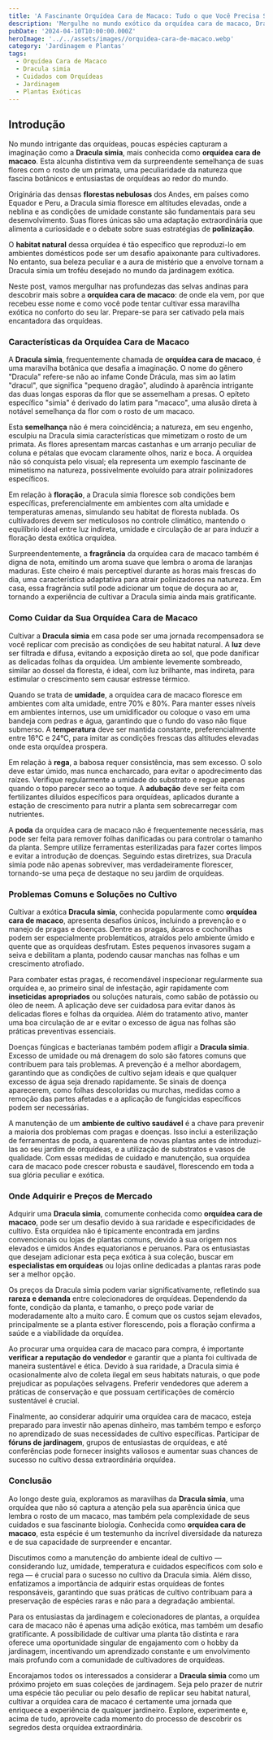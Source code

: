 ```yaml
---
title: 'A Fascinante Orquídea Cara de Macaco: Tudo o que Você Precisa Saber'
description: 'Mergulhe no mundo exótico da orquídea cara de macaco, Dracula simia, e descubra os segredos por trás de seu nome curioso e aparência única. Aprenda como cuidar dessa maravilha da natureza em seu próprio jardim.'
pubDate: '2024-04-10T10:00:00.000Z'
heroImage: '../../assets/images//orquidea-cara-de-macaco.webp'
category: 'Jardinagem e Plantas'
tags:
  - Orquídea Cara de Macaco
  - Dracula simia
  - Cuidados com Orquídeas
  - Jardinagem
  - Plantas Exóticas
---
```


## **Introdução**

No mundo intrigante das orquídeas, poucas espécies capturam a imaginação como a **Dracula simia**, mais conhecida como **orquídea cara de macaco**. Esta alcunha distintiva vem da surpreendente semelhança de suas flores com o rosto de um primata, uma peculiaridade da natureza que fascina botânicos e entusiastas de orquídeas ao redor do mundo.

Originária das densas **florestas nebulosas** dos Andes, em países como Equador e Peru, a Dracula simia floresce em altitudes elevadas, onde a neblina e as condições de umidade constante são fundamentais para seu desenvolvimento. Suas flores únicas são uma adaptação extraordinária que alimenta a curiosidade e o debate sobre suas estratégias de **polinização**.

O **habitat natural** dessa orquídea é tão específico que reproduzi-lo em ambientes domésticos pode ser um desafio apaixonante para cultivadores. No entanto, sua beleza peculiar e a aura de mistério que a envolve tornam a Dracula simia um troféu desejado no mundo da jardinagem exótica.

Neste post, vamos mergulhar nas profundezas das selvas andinas para descobrir mais sobre a **orquídea cara de macaco**: de onde ela vem, por que recebeu esse nome e como você pode tentar cultivar essa maravilha exótica no conforto do seu lar. Prepare-se para ser cativado pela mais encantadora das orquídeas.

### **Características da Orquídea Cara de Macaco**

A **Dracula simia**, frequentemente chamada de **orquídea cara de macaco**, é uma maravilha botânica que desafia a imaginação. O nome do gênero "Dracula" refere-se não ao infame Conde Drácula, mas sim ao latim "dracul", que significa "pequeno dragão", aludindo à aparência intrigante das duas longas esporas da flor que se assemelham a presas. O epíteto específico "simia" é derivado do latim para "macaco", uma alusão direta à notável semelhança da flor com o rosto de um macaco.

Esta **semelhança** não é mera coincidência; a natureza, em seu engenho, esculpiu na Dracula simia características que mimetizam o rosto de um primata. As flores apresentam marcas castanhas e um arranjo peculiar de coluna e pétalas que evocam claramente olhos, nariz e boca. A orquídea não só conquista pelo visual; ela representa um exemplo fascinante de mimetismo na natureza, possivelmente evoluído para atrair polinizadores específicos.

Em relação à **floração**, a Dracula simia floresce sob condições bem específicas, preferencialmente em ambientes com alta umidade e temperaturas amenas, simulando seu habitat de floresta nublada. Os cultivadores devem ser meticulosos no controle climático, mantendo o equilíbrio ideal entre luz indireta, umidade e circulação de ar para induzir a floração desta exótica orquídea.

Surpreendentemente, a **fragrância** da orquídea cara de macaco também é digna de nota, emitindo um aroma suave que lembra o aroma de laranjas maduras. Este cheiro é mais perceptível durante as horas mais frescas do dia, uma característica adaptativa para atrair polinizadores na natureza. Em casa, essa fragrância sutil pode adicionar um toque de doçura ao ar, tornando a experiência de cultivar a Dracula simia ainda mais gratificante.

### **Como Cuidar da Sua Orquídea Cara de Macaco**

Cultivar a **Dracula simia** em casa pode ser uma jornada recompensadora se você replicar com precisão as condições de seu habitat natural. A **luz** deve ser filtrada e difusa, evitando a exposição direta ao sol, que pode danificar as delicadas folhas da orquídea. Um ambiente levemente sombreado, similar ao dossel da floresta, é ideal, com luz brilhante, mas indireta, para estimular o crescimento sem causar estresse térmico.

Quando se trata de **umidade**, a orquídea cara de macaco floresce em ambientes com alta umidade, entre 70% e 80%. Para manter esses níveis em ambientes internos, use um umidificador ou coloque o vaso em uma bandeja com pedras e água, garantindo que o fundo do vaso não fique submerso. A **temperatura** deve ser mantida constante, preferencialmente entre 16°C e 24°C, para imitar as condições frescas das altitudes elevadas onde esta orquídea prospera.

Em relação à **rega**, a babosa requer consistência, mas sem excesso. O solo deve estar úmido, mas nunca encharcado, para evitar o apodrecimento das raízes. Verifique regularmente a umidade do substrato e regue apenas quando o topo parecer seco ao toque. A **adubação** deve ser feita com fertilizantes diluídos específicos para orquídeas, aplicados durante a estação de crescimento para nutrir a planta sem sobrecarregar com nutrientes.

A **poda** da orquídea cara de macaco não é frequentemente necessária, mas pode ser feita para remover folhas danificadas ou para controlar o tamanho da planta. Sempre utilize ferramentas esterilizadas para fazer cortes limpos e evitar a introdução de doenças. Seguindo estas diretrizes, sua Dracula simia pode não apenas sobreviver, mas verdadeiramente florescer, tornando-se uma peça de destaque no seu jardim de orquídeas.

### **Problemas Comuns e Soluções no Cultivo**

Cultivar a exótica **Dracula simia**, conhecida popularmente como **orquídea cara de macaco**, apresenta desafios únicos, incluindo a prevenção e o manejo de pragas e doenças. Dentre as pragas, ácaros e cochonilhas podem ser especialmente problemáticos, atraídos pelo ambiente úmido e quente que as orquídeas desfrutam. Estes pequenos invasores sugam a seiva e debilitam a planta, podendo causar manchas nas folhas e um crescimento atrofiado.

Para combater estas pragas, é recomendável inspecionar regularmente sua orquídea e, ao primeiro sinal de infestação, agir rapidamente com **inseticidas apropriados** ou soluções naturais, como sabão de potássio ou óleo de neem. A aplicação deve ser cuidadosa para evitar danos às delicadas flores e folhas da orquídea. Além do tratamento ativo, manter uma boa circulação de ar e evitar o excesso de água nas folhas são práticas preventivas essenciais.

Doenças fúngicas e bacterianas também podem afligir a **Dracula simia**. Excesso de umidade ou má drenagem do solo são fatores comuns que contribuem para tais problemas. A prevenção é a melhor abordagem, garantindo que as condições de cultivo sejam ideais e que qualquer excesso de água seja drenado rapidamente. Se sinais de doença aparecerem, como folhas descoloridas ou murchas, medidas como a remoção das partes afetadas e a aplicação de fungicidas específicos podem ser necessárias.

A manutenção de um **ambiente de cultivo saudável** é a chave para prevenir a maioria dos problemas com pragas e doenças. Isso inclui a esterilização de ferramentas de poda, a quarentena de novas plantas antes de introduzi-las ao seu jardim de orquídeas, e a utilização de substratos e vasos de qualidade. Com essas medidas de cuidado e manutenção, sua orquídea cara de macaco pode crescer robusta e saudável, florescendo em toda a sua glória peculiar e exótica.

### **Onde Adquirir e Preços de Mercado**

Adquirir uma **Dracula simia**, comumente conhecida como **orquídea cara de macaco**, pode ser um desafio devido à sua raridade e especificidades de cultivo. Esta orquídea não é tipicamente encontrada em jardins convencionais ou lojas de plantas comuns, devido à sua origem nos elevados e úmidos Andes equatorianos e peruanos. Para os entusiastas que desejam adicionar esta peça exótica à sua coleção, buscar em **especialistas em orquídeas** ou lojas online dedicadas a plantas raras pode ser a melhor opção.

Os preços da Dracula simia podem variar significativamente, refletindo sua **rareza e demanda** entre colecionadores de orquídeas. Dependendo da fonte, condição da planta, e tamanho, o preço pode variar de moderadamente alto a muito caro. É comum que os custos sejam elevados, principalmente se a planta estiver florescendo, pois a floração confirma a saúde e a viabilidade da orquídea.

Ao procurar uma orquídea cara de macaco para compra, é importante **verificar a reputação do vendedor** e garantir que a planta foi cultivada de maneira sustentável e ética. Devido à sua raridade, a Dracula simia é ocasionalmente alvo de coleta ilegal em seus habitats naturais, o que pode prejudicar as populações selvagens. Preferir vendedores que aderem a práticas de conservação e que possuam certificações de comércio sustentável é crucial.

Finalmente, ao considerar adquirir uma orquídea cara de macaco, esteja preparado para investir não apenas dinheiro, mas também tempo e esforço no aprendizado de suas necessidades de cultivo específicas. Participar de **fóruns de jardinagem**, grupos de entusiastas de orquídeas, e até conferências pode fornecer insights valiosos e aumentar suas chances de sucesso no cultivo dessa extraordinária orquídea.

### **Conclusão**

Ao longo deste guia, exploramos as maravilhas da **Dracula simia**, uma orquídea que não só captura a atenção pela sua aparência única que lembra o rosto de um macaco, mas também pela complexidade de seus cuidados e sua fascinante biologia. Conhecida como **orquídea cara de macaco**, esta espécie é um testemunho da incrível diversidade da natureza e de sua capacidade de surpreender e encantar.

Discutimos como a manutenção do ambiente ideal de cultivo — considerando luz, umidade, temperatura e cuidados específicos com solo e rega — é crucial para o sucesso no cultivo da Dracula simia. Além disso, enfatizamos a importância de adquirir estas orquídeas de fontes responsáveis, garantindo que suas práticas de cultivo contribuam para a preservação de espécies raras e não para a degradação ambiental.

Para os entusiastas da jardinagem e colecionadores de plantas, a orquídea cara de macaco não é apenas uma adição exótica, mas também um desafio gratificante. A possibilidade de cultivar uma planta tão distinta e rara oferece uma oportunidade singular de engajamento com o hobby da jardinagem, incentivando um aprendizado constante e um envolvimento mais profundo com a comunidade de cultivadores de orquídeas.

Encorajamos todos os interessados a considerar a **Dracula simia** como um próximo projeto em suas coleções de jardinagem. Seja pelo prazer de nutrir uma espécie tão peculiar ou pelo desafio de replicar seu habitat natural, cultivar a orquídea cara de macaco é certamente uma jornada que enriquece a experiência de qualquer jardineiro. Explore, experimente e, acima de tudo, aproveite cada momento do processo de descobrir os segredos desta orquídea extraordinária.

